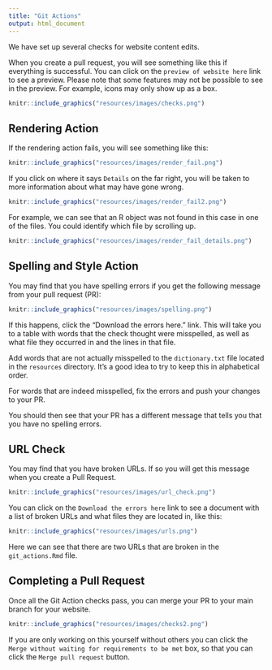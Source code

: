 ```yaml
---
title: "Git Actions"
output: html_document
---
```



We have set up several checks for website content edits.

When you create a pull request, you will see something like this if everything is successful. You can click on the `preview of website here` link to see a preview. Please note that some features may not be possible to see in the preview. For example, icons may only show up as a box.

```r
knitr::include_graphics("resources/images/checks.png")
```
## Rendering Action

If the rendering action fails, you will see something like this:

```r
knitr::include_graphics("resources/images/render_fail.png")
```

If you click on where it says `Details` on the far right, you will be taken to more information about what may have gone wrong.

```r
knitr::include_graphics("resources/images/render_fail2.png")
```


For example, we can see that an R object was not found in this case in one of the files. You could identify which file by scrolling up.

```r
knitr::include_graphics("resources/images/render_fail_details.png")
```

## Spelling and Style Action

You may find that you have spelling errors if you get the following message from your pull request (PR):

```r
knitr::include_graphics("resources/images/spelling.png")
```

If this happens, click the "Download the errors here." link. This will take you to a table with words that the check thought were misspelled, as well as what file they occurred in and the lines in that file.

Add words that are not actually misspelled to the `dictionary.txt` file located in the `resources` directory. It's a good idea to try to keep this in alphabetical order.

For words that are indeed misspelled, fix the errors and push your changes to your PR. 

You should then see that your PR has a different message that tells you that you have no spelling errors.

## URL Check

You may find that you have broken URLs. If so you will get this message when you create a Pull Request.

```r
knitr::include_graphics("resources/images/url_check.png")
```
You can click on the `Download the errors here` link to see a document with a list of broken URLs and what files they are located in, like this:

```r
knitr::include_graphics("resources/images/urls.png")
```

Here we can see that there are two URLs that are broken in the `git_actions.Rmd` file.

## Completing a Pull Request

Once all the Git Action checks pass, you can merge your PR to your main branch for your website.

```r
knitr::include_graphics("resources/images/checks2.png")
```

If you are only working on this yourself without others you can click the `Merge without waiting for requirements to be met` box, so that you can click the `Merge pull request` button. 


